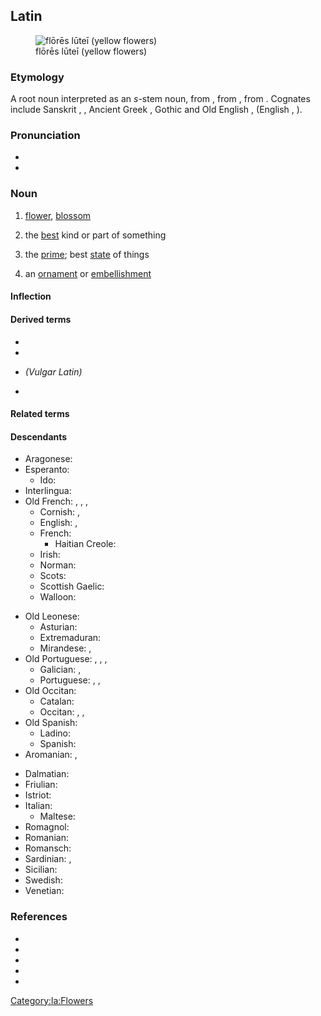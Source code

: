 ==Latin==
[[Image:Gagea probably bohemica seglea.JPG|thumb|flōrēs lūteī (yellow flowers)]]

===Etymology===
{{PIE root|la|bʰleh₃}}
A root noun interpreted as an ''s''-stem noun, from {{der|la|itc-pro|*flōs}}, from {{der|la|ine-pro|*bʰleh₃-s||flower, blossom}}, from {{m|ine-pro|*bʰleh₃-||to bloom}}. Cognates include Sanskrit {{m|sa|फुल्लि||blossoming}}, {{m|sa|फुल्लति||to blossom}}, Ancient Greek {{m|grc|φύλλον}}, Gothic {{m|got|sc=Goth|𐌱𐌻𐍉𐌼𐌰}} and Old English {{m|ang|blōstm}}, {{m|ang|blæd||leaf}} (English {{m|en|blossom}}, {{m|en|blade}}).

===Pronunciation===
* {{la-IPA|flōs}}
* {{audio|la-cls-flos.ogg|Audio (Classical)|lang=la}}

===Noun===
{{la-noun|flōs|flōris|m|third}}

# [[flower]], [[blossom]]
# {{lb|la|figuratively}} the [[best]] kind or part of something
# {{lb|la|figuratively}} the [[prime]]; best [[state]] of things
# {{lb|la|figuratively}} an [[ornament]] or [[embellishment]]

====Inflection====
{{la-decl-3rd|flōs|flōr}}

====Derived terms====
* {{l|la|flōreō}}
* {{l|la|flōreus}}
* {{l|la|*flōriculus}} ''(Vulgar Latin)''
* {{l|la|flōsculus}}

====Related terms====
{{rel3|lang=la|{{l|la|Flōra}}
|{{l|la|flōrālia}}
|{{l|la|flōrēns}}
|{{l|la|flōrenter}}
|{{l|la|flōrentes}}
|{{l|la|flōrescō}}
|{{l|la|flōreus}}
|{{l|la|flōricomus}}
|{{l|la|flōridē}}
|{{l|la|flōridulus}}
|{{l|la|flōrifer}}
|{{l|la|flōrigenus}}
|{{l|la|flōriger}}
|{{l|la|flōritiō}}
|{{l|la|flōrōsus}}
|{{l|la|flōrulentus}}
|{{l|la|flosculē}}
|{{l|la|flosculus}}
}}

====Descendants====
{{top3}}
* Aragonese: {{l|an|flor}}
* Esperanto: {{l|eo|floro}}
** Ido: {{l|io|floro}}
* Interlingua: {{l|ia|flor}}
* Old French: {{l|fro|flor}}, {{l|fro|fleur}}, {{l|fro|flour}}, {{l|fro|flur}}
** Cornish: {{l|kw|flour}}, {{l|kw|flowr}}
** English: {{l|en|flower}}, {{l|en|flourish}}
** French: {{l|fr|fleur}}
*** Haitian Creole: {{l|ht|flè}}
** Irish: {{l|ga|plúr}}
** Norman: {{l|nrf|flieur}}
** Scots: {{l|sco|flour}}
** Scottish Gaelic: {{l|gd|flùr}}
** Walloon: {{l|wa|fleur}}
{{mid3}}
* Old Leonese:
** Asturian: {{l|ast|flor}}
** Extremaduran: {{l|ext|frol}}
** Mirandese: {{l|mwl|frol}}, {{l|mwl|flor}}
* Old Portuguese: {{l|roa-opt|flor}}, {{l|roa-opt|fror}}, {{l|roa-opt|frol}}, {{l|roa-opt|*chor}}
** Galician: {{l|gl|flor}}, {{l|gl|chor}}
** Portuguese: {{l|pt|flor}}, {{l|pt|frol}}, {{l|pt|chor}}
* Old Occitan: {{l|pro|flor}}
** Catalan: {{l|ca|flor}}
** Occitan: {{l|oc|flor}}, {{l|oc|flour}}, {{l|oc|hlor}}
* Old Spanish: {{l|osp|flor}}
** Ladino: {{l|lad|flor}}
** Spanish: {{l|es|flor}}
* Aromanian: {{l|rup|floari}}, {{l|rup|floarã}}
{{mid3}}
* Dalmatian: {{l|dlm|fiaur}}
* Friulian: {{l|fur|flôr}}
* Istriot: {{l|ist|fiuri}}
* Italian: {{l|it|fiore}}
** Maltese: {{l|mt|fjura}}
* Romagnol: {{l|rgn|fjór}}
* Romanian: {{l|ro|floare}}
* Romansch: {{l|rm|flur}}
* Sardinian: {{l|sc|fiòre}}, {{l|sc|flore}}
* Sicilian: {{l|scn|ciuri}}
* Swedish: {{l|sv|flor}}
* Venetian: {{l|vec|fior}}
{{bottom}}

===References===
* {{R:L&S}}
* {{R:Elementary Lewis}}
* {{R:du Cange}}
* {{R:Gaffiot}}
* {{R:M&A}}

[[Category:la:Flowers]]
